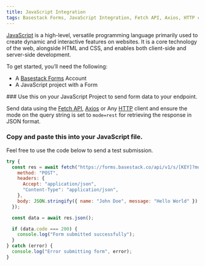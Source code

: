 ```yaml
---
title: JavaScript Integration
tags: Basestack Forms, JavaScript Integration, Fetch API, Axios, HTTP client, Form submission, API integration, JSON response, Web development, Developer tools, "2025"
---
```




[JavaScript](https://developer.mozilla.org/en-US/docs/Web/JavaScript?ref=basestack.co) is a high-level, versatile programming language primarily used to create dynamic and interactive features on websites. It is a core technology of the web, alongside HTML and CSS, and enables both client-side and server-side development.

To get started, you’ll need the following:

- A [Basestack Forms](https://forms.basestack.co) Account
- A JavaScript project with a Form

<Steps>

<Step>
### Use this on your JavaScript Project to send form data to your endpoint.

Send data using the [Fetch API](https://developer.mozilla.org/en-US/docs/Web/API/Fetch_API?ref=basestack.co), [Axios](https://axios-http.com/?ref=basestack.co) or Any [HTTP](https://developer.mozilla.org/en-US/docs/Web/HTTP?ref=basestack.co) client and ensure the mode on the query string is set to `mode=rest` for retrieving the response in JSON format.
</Step>
<Step>
### Copy and paste this into your JavaScript file.

Feel free to use the code below to send a test submission.

```js copy
try {
  const res = await fetch("https://forms.basestack.co/api/v1/s/[KEY]?mode=rest", {
    method: "POST",
    headers: {
      Accept: "application/json",
      "Content-Type": "application/json",
    },
    body: JSON.stringify({ name: "John Doe", message: "Hello World" }),
  });

  const data = await res.json();

  if (data.code === 200) {
    console.log("Form submitted successfully");
  }
} catch (error) {
  console.log("Error submitting form", error);
}
```
</Step>
</Steps>